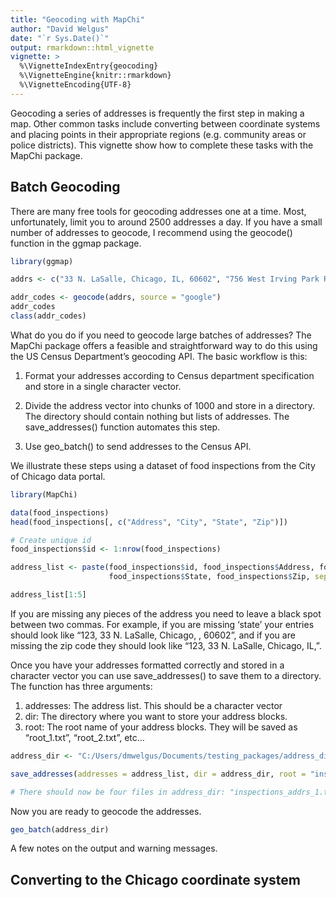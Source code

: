 ```yaml
---
title: "Geocoding with MapChi"
author: "David Welgus"
date: "`r Sys.Date()`"
output: rmarkdown::html_vignette
vignette: >
  %\VignetteIndexEntry{geocoding}
  %\VignetteEngine{knitr::rmarkdown}
  %\VignetteEncoding{UTF-8}
---
```


Geocoding a series of addresses is frequently the first step in making a map. Other common tasks include converting between coordinate systems and placing points in their appropriate regions (e.g. community areas or police districts). This vignette show how to complete these tasks with the MapChi package. 

## Batch Geocoding

There are many free tools for geocoding addresses one at a time. Most, unfortunately, limit you to around 2500 addresses a day. If you have a small number of addresses to geocode, I recommend using the geocode() function in the ggmap package. 

```r
library(ggmap)

addrs <- c("33 N. LaSalle, Chicago, IL, 60602", "756 West Irving Park Rd., Chicago, IL, 60613")

addr_codes <- geocode(addrs, source = "google")
addr_codes
class(addr_codes)
```

What do you do if you need to geocode large batches of addresses? The MapChi package offers a feasible and straightforward way to do this using the US Census Department's geocoding API. The basic workflow is this:

1. Format your addresses according to Census department specification and store in a single character vector. 

2. Divide the address vector into chunks of 1000 and store in a directory. The directory should contain nothing but lists of addresses. The save_addresses() function automates this step.  

3. Use geo_batch() to send addresses to the Census API. 

We illustrate these steps using a dataset of food inspections from the City of Chicago data portal. 

```r
library(MapChi)

data(food_inspections)
head(food_inspections[, c("Address", "City", "State", "Zip")])

# Create unique id
food_inspections$id <- 1:nrow(food_inspections)

address_list <- paste(food_inspections$id, food_inspections$Address, food_inspections$City, 
                      food_inspections$State, food_inspections$Zip, sep = ", ")

address_list[1:5]
```

If you are missing any pieces of the address you need to leave a black spot between two commas. For example, if you are missing 'state' your entries should look like "123, 33 N. LaSalle, Chicago, , 60602", and if you are missing the zip code they should look like "123, 33 N. LaSalle, Chicago, IL, ". 

Once you have your addresses formatted correctly and stored in a character vector you can use save_addresses() to save them to a directory. The function has three arguments:

1. addresses: The address list. This should be a character vector
2. dir: The directory where you want to store your address blocks.
3. root: The root name of your address blocks. They will be saved as "root_1.txt", "root_2.txt", etc...

```r

address_dir <- "C:/Users/dmwelgus/Documents/testing_packages/address_dir"

save_addresses(addresses = address_list, dir = address_dir, root = "inspections_addrs")

# There should now be four files in address_dir: "inspections_addrs_1.txt", "inspection_addres_2.txt", etc...
```

Now you are ready to geocode the addresses. 
```r
geo_batch(address_dir)
```

A few notes on the output and warning messages. 

## Converting to the Chicago coordinate system
